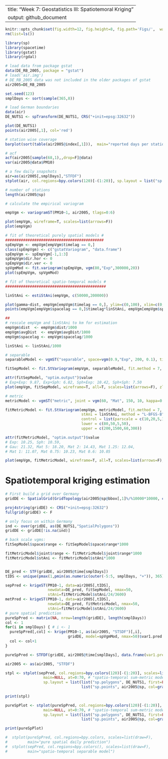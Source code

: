 --
title: "Week 7: Geostatistics III: Spatiotemoral Kriging"
output: github_document
---
```r
knitr::opts_chunk$set(fig.width=12, fig.height=8, fig.path='Figs/',  warning=FALSE, message=FALSE)
rm(list=ls())
```

```r
library(sp)
library(spacetime)
library(gstat)
library(rgdal)

# load data from package gstat
data(DE_RB_2005, package = "gstat")
# load('air.img')
# DE_RB_2005 data was not included in the older packages of gstat
air2005=DE_RB_2005

set.seed(123)
smplDays <- sort(sample(365,8))

# load German boundaries
data(air)
DE_NUTS1 <- spTransform(DE_NUTS1, CRS("+init=epsg:32632"))

plot(DE_NUTS1)
points(air2005[,1], col='red')

# station wise coverage
barplot(sort(table(air2005@index[,1])),  main="reported days per station", ylab="number of days", xaxt="n")

# acf
acf(air2005[sample(68,1),,drop=F]@data)
var(air2005@data$PM10)

# a few daily snapshots
air=as(air2005[,smplDays],"STFDF")
stplot(air, col.regions=bpy.colors(120)[-(1:20)], sp.layout = list("sp.polygons", DE_NUTS1), scales=list(draw=F), key.space="right", colorkey=T, cuts=0:70, main=NULL)

# number of stations
length(air2005@sp)

# calculate the empirical variogram

empVgm <- variogramST(PM10~1, air2005, tlags=0:6)

plot(empVgm, wireframe=T, scales=list(arrows=F))
plot(empVgm)

# fit of theoretical purely spatial models #
############################################
spEmpVgm <- empVgm[empVgm$timelag == 0,]
class(spEmpVgm) <- c("gstatVariogram", "data.frame")
spEmpVgm <- spEmpVgm[-1,1:3]
spEmpVgm$dir.hor <- 0
spEmpVgm$dir.ver <- 0
spVgmMod <- fit.variogram(spEmpVgm, vgm(80,"Exp",300000,20))
plot(spEmpVgm, spVgmMod)

# fit of theoretical spatio-temporal models #
#############################################

linStAni <- estiStAni(empVgm, c(50000,200000))

plot(gamma~dist, empVgm[empVgm$timelag == 0,], ylim=c(0,100), xlim=c(0,800000))
points(empVgm[empVgm$spacelag == 0,]$timelag*linStAni, empVgm[empVgm$spacelag == 0,]$gamma, col="red")

##
# rescale empVgm and linStAni to km for estimation
empVgm$dist  <- empVgm$dist/1000
empVgm$avgDist  <- empVgm$avgDist/1000
empVgm$spacelag <- empVgm$spacelag/1000

linStAni <- linStAni/1000

# separable
separableModel <- vgmST("separable", space=vgm(0.9,"Exp", 200, 0.1), time =vgm(0.9,"Sph", 3.5, 0.1), sill=120)

fitSepModel <- fit.StVariogram(empVgm, separableModel, fit.method = 7, stAni = linStAni, method = "L-BFGS-B", control = list(parscale=c(100,1,10,1,100)), lower = c(10,0,.1,0,0.1), upper = c(2000,1,12,1,200))

attr(fitSepModel, "optim.output")$value
# Exp+Exp: 9.87, Exp+Sph: 6.82, Sph+Exp: 10.42, Sph+Sph: 7.50
plot(empVgm, fitSepModel, wireframe=T, all=T, scales=list(arrows=F), zlim=c(0,135))

# metric
metricModel <- vgmST("metric", joint = vgm(60, "Mat", 150, 10, kappa=0.6), stAni = 60)

fitMetricModel <- fit.StVariogram(empVgm, metricModel, fit.method = 7,
                                  stAni = linStAni, method = "L-BFGS-B",
                                  control = list(parscale = c(10,20,5,10)),
                                  lower = c(80,50,5,50),
                                  upper = c(200,1500,60,300))

attr(fitMetricModel, "optim.output")$value 
# Exp: 10.25, Sph: 10.59,
# Gau: 21.32, Mat 5: 18.20, Mat 2: 14.43, Mat 1.25: 12.04,
# Mat 1: 11.07, Mat 0.75: 10.23, Mat 0.6: 10.05

plot(empVgm, fitMetricModel, wireframe=T, all=T, scales=list(arrows=F), zlim=c(0,135))
```

# Spatiotemporal kriging estimation

```r

# First build a grid over Germany
gridDE <- SpatialGrid(GridTopology(air2005@sp@bbox[,1]%/%10000*10000, c(10000,10000), cells.dim=ceiling(apply(air2005@sp@bbox,1,diff)/20000)))

proj4string(gridDE) <- CRS("+init=epsg:32632")
fullgrid(gridDE) <- F

# only focus on within Germany
ind <- over(gridDE, as(DE_NUTS1,"SpatialPolygons"))
gridDE <- gridDE[!is.na(ind)]

# back scale vgms:
fitSepModel$space$range <- fitSepModel$space$range*1000

fitMetricModel$joint$range <- fitMetricModel$joint$range*1000
fitMetricModel$stAni <- fitMetricModel$stAni*1000


DE_pred <- STF(gridDE, air2005@time[smplDays])
tIDS <- unique(pmax(1,pmin(as.numeric(outer(-5:5, smplDays, "+")), 365)))

sepPred <- krigeST(PM10~1, data=air2005[,tIDS], 
                   newdata=DE_pred, fitSepModel, nmax=50,
                   stAni=fitMetricModel$stAni/24/3600)
metPred <- krigeST(PM10~1, data=air2005[,tIDS], 
                   newdata=DE_pred, fitMetricModel, nmax=50,
                   stAni=fitMetricModel$stAni/24/3600)
# pure spatial prediction
pureSpPred <- matrix(NA, nrow=length(gridDE), length(smplDays))
col <- 1
for(i in smplDays) { # i <- 1
  pureSpPred[,col] <- krige(PM10~1, as(air2005, "STSDF")[,i],
                            gridDE, model=spVgmMod, nmax=50)$var1.pred
  col <- col+1
}

pureSpPred <- STFDF(gridDE, air2005@time[smplDays], data.frame(var1.pred = as.numeric(pureSpPred)))

air2005 <- as(air2005, "STFDF")

stpl <- stplot(sepPred, col.regions=bpy.colors(120)[-(1:20)], scales=list(draw=F),
                 main=NULL, at=0:70, # "spatio-temporal sum-metric model"
                 sp.layout = list(list("sp.polygons", DE_NUTS1, first=FALSE, col=gray(0.5)),
                                  list("sp.points", air2005@sp, col=gray(0.25), pch=3, cex=.5)))
  
print(stpl)

pureSpPlot <- stplot(pureSpPred, col.regions=bpy.colors(120)[-(1:20)], scales=list(draw=F),
                 main=NULL, at=0:70, # "spatio-temporal sum-metric model"
                 sp.layout = list(list("sp.polygons", DE_NUTS1, first=FALSE, col=gray(0.5)),
                                  list("sp.points", air2005@sp, col=gray(0.25), pch=3, cex=.5)))

print(pureSpPlot)

#  stplot(pureSpPred, col.regions=bpy.colors, scales=list(draw=F),
#         main="pure spatial daily prediction")
#  stplot(sepPred, col.regions=bpy.colors(), scales=list(draw=F),
#         main="spatio-temporal separable model")

```

